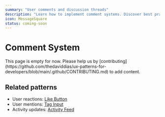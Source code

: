 ```yaml
---
summary: "User comments and discussion threads"
description: "Learn how to implement comment systems. Discover best practices for threaded discussions, moderation, and user interactions."
icon: MessageSquare
status: coming-soon
---
```



# Comment System

<Callout type="warning">
  This page is empty for now. Please help us by
  [contributing](https://github.com/thedaviddias/ux-patterns-for-developers/blob/main/.github/CONTRIBUTING.md)
  to add content.
</Callout>

## Related patterns

- User reactions: [Like Button](/patterns/social/like-button)
- User mentions: [Tag Input](/patterns/forms/tag-input)
- Activity updates: [Activity Feed](/patterns/social/activity-feed)
